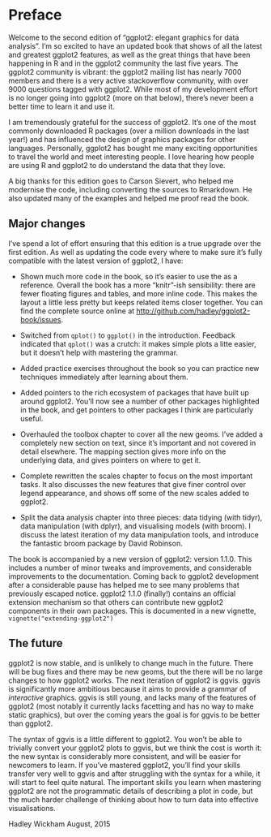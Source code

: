 # Preface

Welcome to the second edition of "ggplot2: elegant graphics for data analysis". I'm so excited to have an updated book that shows of all the latest and greatest ggplot2 features, as well as the great things that have been happening in R and in the ggplot2 community the last five years. The ggplot2 community is vibrant: the ggplot2 mailing list has nearly 7000 members and there is a very active stackoverflow community, with over 9000 questions tagged with ggplot2. While most of my development effort is no longer going into ggplot2 (more on that below), there's never been a better time to learn it and use it.

I am tremendously grateful for the success of ggplot2. It's one of the most commonly downloaded R packages (over a million downloads in the last year!) and has influenced the design of graphics packages for other languages. Personally, ggplot2 has bought me many exciting opportunities to travel the world and meet interesting people. I love hearing how people are using R and ggplot2 to do understand the data that they love.
 
A big thanks for this edition goes to Carson Sievert, who helped me modernise the code, including converting the sources to Rmarkdown. He also updated many of the examples and helped me proof read the book.
 
## Major changes

I've spend a lot of effort ensuring that this edition is a true upgrade over the first edition. As well as updating the code every where to make sure it's fully compatible with the latest version of ggplot2, I have:

* Shown much more code in the book, so it's easier to use the as a reference. 
  Overall the book has a more "knitr"-ish sensibility: there are fewer floating
  figures and tables, and more inline code. This makes the layout a little
  less pretty but keeps related items closer together. You can find the complete
  source online at <http://github.com/hadley/ggplot2-book/issues>.

* Switched from `qplot()` to `ggplot()` in the introduction. Feedback indicated 
  that `qplot()` was a crutch: it makes simple plots a litte easier, but it 
  doesn't help with mastering the grammar.

* Added practice exercises throughout the book so you can practice new 
  techniques immediately after learning about them.
  
* Added pointers to the rich ecosystem of packages that have built up around
  ggplot2. You'll now see a number of other packages highlighted in the book,
  and get pointers to other packages I think are particularly useful.

* Overhauled the toolbox chapter to cover all the new geoms. I've added a
  completely new section on text, since it's important and not covered in 
  detail elsewhere. The mapping section gives more info on the underlying data,
  and gives pointers on where to get it. 

* Complete rewritten the scales chapter to focus on the most important tasks.
  It also discusses the new features that give finer control over legend
  appearance, and shows off some of the new scales added to ggplot2.

* Split the data analysis chapter into three pieces: data tidying (with tidyr), 
  data manipulation (with dplyr), and visualising models (with broom). I discuss
  the latest iteration of my data manipulation tools, and introduce the 
  fantastic broom package by David Robinson.

The book is accompanied by a new version of ggplot2: version 1.1.0. This includes a number of minor tweaks and improvements, and considerable improvements to the documentation. Coming back to ggplot2 development after a considerable pause has helped me to see many problems that previously escaped notice. ggplot2 1.1.0 (finally!) contains an official extension mechanism so that others can contribute new ggplot2 components in their own packages. This is documented in a new vignette, `vignette("extending-ggplot2")`

## The future

ggplot2 is now stable, and is unlikely to change much in the future. There will be bug fixes and there may be new geoms, but the there will be no large changes to how ggplot2 works. The next iteration of ggplot2 is ggvis. ggvis is significantly more ambitious because it aims to provide a grammar of _interactive_ graphics. ggvis is still young, and lacks many of the features of ggplot2 (most notably it currently lacks facetting and has no way to make static graphics), but over the coming years the goal is for ggvis to be better than ggplot2.

The syntax of ggvis is a little different to ggplot2. You won't be able to trivially convert your ggplot2 plots to ggvis, but we think the cost is worth it: the new syntax is considerably more consistent, and will be easier for newcomers to learn. If you've mastered ggplot2, you'll find your skills transfer very well to ggvis and after struggling with the syntax for a while, it will start to feel quite natural. The important skills you learn when mastering ggplot2 are not the programmatic details of describing a plot in code, but the much harder challenge of thinking about how to turn data into effective visualisations.

Hadley Wickham
August, 2015
